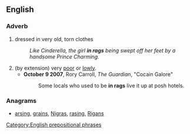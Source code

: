 ==English==
===Adverb===
{{en-adv|pos=[[in]] [[rags]]|-}}

#dressed in very old, torn clothes
#:''Like Cinderella, the girl '''in rags''' being swept off her feet by a handsome Prince Charming.''
#(by extension) very [[poor]] or [[lowly]].
#*'''October 9 2007''',  Rory Carroll, ''The Guardian'', "Cocain Galore"
#*:Some locals who used to be '''in rags''' live it up at posh hotels.

===Anagrams===
* [[arsing#English|arsing]], [[grains#English|grains]], [[Nigras#English|Nigras]], [[rasing#English|rasing]], [[Rigans#English|Rigans]]

[[Category:English prepositional phrases]]